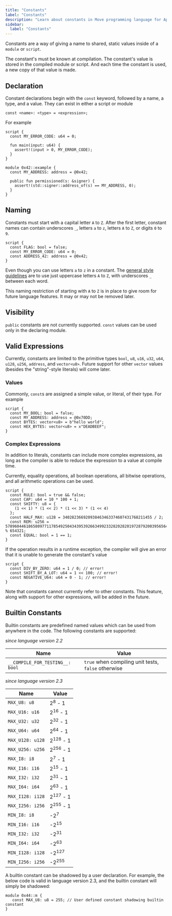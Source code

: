 ```yaml
---
title: "Constants"
label: "Constants"
description: "Learn about constants in Move programming language for Aptos smart contract development."
sidebar:
  label: "Constants"
---
```


Constants are a way of giving a name to shared, static values inside of a `module` or `script`.

The constant's must be known at compilation. The constant's value is stored in the compiled module
or script. And each time the constant is used, a new copy of that value is made.

## Declaration

Constant declarations begin with the `const` keyword, followed by a name, a type, and a value. They
can exist in either a script or module

```text
const <name>: <type> = <expression>;
```

For example

```move
script {
  const MY_ERROR_CODE: u64 = 0;

  fun main(input: u64) {
    assert!(input > 0, MY_ERROR_CODE);
  }
}

module 0x42::example {
  const MY_ADDRESS: address = @0x42;

  public fun permissioned(s: &signer) {
    assert!(std::signer::address_of(s) == MY_ADDRESS, 0);
  }
}
```

## Naming

Constants must start with a capital letter `A` to `Z`. After the first letter, constant names can
contain underscores `_`, letters `a` to `z`, letters `A` to `Z`, or digits `0` to `9`.

```move
script {
  const FLAG: bool = false;
  const MY_ERROR_CODE: u64 = 0;
  const ADDRESS_42: address = @0x42;
}
```

Even though you can use letters `a` to `z` in a constant. The
[general style guidelines](/build/smart-contracts/book/coding-conventions) are to use just uppercase letters `A` to `Z`,
with underscores `_` between each word.

This naming restriction of starting with `A` to `Z` is in place to give room for future language
features. It may or may not be removed later.

## Visibility

`public` constants are not currently supported. `const` values can be used only in the declaring
module.

## Valid Expressions

Currently, constants are limited to the primitive types `bool`, `u8`, `u16`, `u32`, `u64`, `u128`, `u256`, `address`, and
`vector<u8>`. Future support for other `vector` values (besides the "string"-style literals) will
come later.

### Values

Commonly, `const`s are assigned a simple value, or literal, of their type. For example

```move
script {
  const MY_BOOL: bool = false;
  const MY_ADDRESS: address = @0x70DD;
  const BYTES: vector<u8> = b"hello world";
  const HEX_BYTES: vector<u8> = x"DEADBEEF";
}
```

### Complex Expressions

In addition to literals, constants can include more complex expressions, as long as the compiler is
able to reduce the expression to a value at compile time.

Currently, equality operations, all boolean operations, all bitwise operations, and all arithmetic
operations can be used.

```move
script {
  const RULE: bool = true && false;
  const CAP: u64 = 10 * 100 + 1;
  const SHIFTY: u8 = {
    (1 << 1) * (1 << 2) * (1 << 3) * (1 << 4)
  };
  const HALF_MAX: u128 = 340282366920938463463374607431768211455 / 2;
  const REM: u256 = 57896044618658097711785492504343953926634992332820282019728792003956564819968 % 654321;
  const EQUAL: bool = 1 == 1;
}
```

If the operation results in a runtime exception, the compiler will give an error that it is
unable to generate the constant's value

```move
script {
  const DIV_BY_ZERO: u64 = 1 / 0; // error!
  const SHIFT_BY_A_LOT: u64 = 1 << 100; // error!
  const NEGATIVE_U64: u64 = 0 - 1; // error!
}
```

Note that constants cannot currently refer to other constants. This feature, along with support for
other expressions, will be added in the future.

## Builtin Constants

Builtin constants are predefined named values which can be used from anywhere in the code. The following constants are supported:

*since language version 2.2*

| Name                            | Value                                                |
|---------------------------------|------------------------------------------------------|
| `__COMPILE_FOR_TESTING__: bool` | `true` when compiling unit tests, `false`  otherwise |

*since language version 2.3*

| Name                            | Value                                                |
|---------------------------------|------------------------------------------------------|
| `MAX_U8: u8`                    | 2<sup>8</sup> - 1                                    |
| `MAX_U16: u16`                  | 2<sup>16</sup> - 1                                   |
| `MAX_U32: u32`                  | 2<sup>32</sup> - 1                                   |
| `MAX_U64: u64`                  | 2<sup>64</sup> - 1                                   |
| `MAX_U128: u128`                | 2<sup>128</sup> - 1                                  |
| `MAX_U256: u256`                | 2<sup>256</sup> - 1                                  |
| `MAX_I8: i8`                    | 2<sup>7</sup> - 1                                    |
| `MAX_I16: i16`                  | 2<sup>15</sup> - 1                                   |
| `MAX_I32: i32`                  | 2<sup>31</sup> - 1                                   |
| `MAX_I64: i64`                  | 2<sup>63</sup> - 1                                   |
| `MAX_I128: i128`                | 2<sup>127</sup> - 1                                  |
| `MAX_I256: i256`                | 2<sup>255</sup> - 1                                  |
| `MIN_I8: i8`                    | -2<sup>7</sup>                                       |
| `MIN_I16: i16`                  | -2<sup>15</sup>                                      |
| `MIN_I32: i32`                  | -2<sup>31</sup>                                      |
| `MIN_I64: i64`                  | -2<sup>63</sup>                                      |
| `MIN_I128: i128`                | -2<sup>127</sup>                                     |
| `MIN_I256: i256`                | -2<sup>255</sup>                                     |

A builtin constant can be shadowed by a user declaration. For example, the below code is valid in language version 2.3, and the builtin constant will simply be shadowed:

```move
module 0x44::m {
   const MAX_U8: u8 = 255; // User defined constant shadowing builtin constant
}
```
